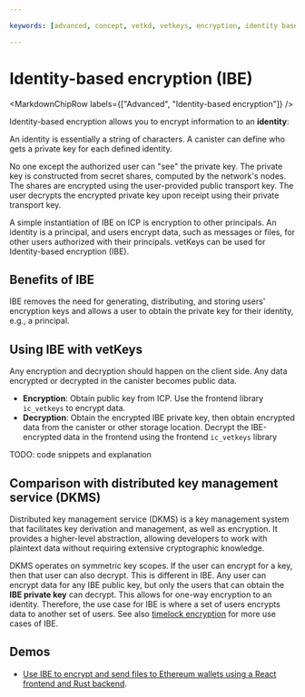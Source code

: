 ```yaml
---

keywords: [advanced, concept, vetkd, vetkeys, encryption, identity based encryption, threshold decryption, encrypted threshold key derivation]

---
```



# Identity-based encryption (IBE)

<MarkdownChipRow labels={["Advanced", "Identity-based encryption"]} />

Identity-based encryption allows you to encrypt information to an **identity**:

An identity is essentially a string of characters. A canister can define who gets a private key for each defined identity.

No one except the authorized user can "see" the private key. The private key is constructed from secret shares, computed by the network's nodes. The shares are encrypted using the user-provided public transport key. The user decrypts the encrypted private key upon receipt using their private transport key.

A simple instantiation of IBE on ICP is encryption to other principals. An identity is a principal, and users encrypt data, such as messages or files, for other users authorized with their principals.
vetKeys can be used for Identity-based encryption (IBE).

## Benefits of IBE

IBE removes the need for generating, distributing, and storing users' encryption keys and allows a user to obtain the private key for their identity, e.g., a principal.

## Using IBE with vetKeys

Any encryption and decryption should happen on the client side. Any data encrypted or decrypted in the canister becomes public data.

- **Encryption**: Obtain public key from ICP. Use the frontend library `ic_vetkeys` to encrypt data.
- **Decryption**: Obtain the encrypted IBE private key, then obtain encrypted data from the canister or other storage location. Decrypt the IBE-encrypted data in the frontend using the frontend `ic_vetkeys` library

TODO: code snippets and explanation

## Comparison with distributed key management service (DKMS)

Distributed key management service (DKMS) is a key management system that facilitates key derivation and management, as well as encryption. It provides a higher-level abstraction, allowing developers to work with plaintext data without requiring extensive cryptographic knowledge.

DKMS operates on symmetric key scopes. If the user can encrypt for a key, then that user can also decrypt. This is different in IBE. Any user can encrypt data for any IBE public key, but only the users that can obtain the **IBE private key** can decrypt. This allows for one-way encryption to an identity. Therefore, the use case for IBE is where a set of users encrypts data to another set of users. See also [timelock encryption](/docs/building-apps/network-features/vetkeys/identity-based-encryption) for more use cases of IBE.

## Demos

- [Use IBE to encrypt and send files to Ethereum wallets using a React frontend and Rust backend](https://github.com/kristoferlund/send_file_to_eth_demo).
